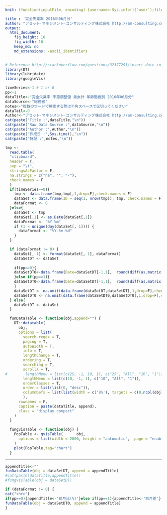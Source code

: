 ```yaml
---
knit: (function(inputFile, encoding) {username<-Sys.info()['user'];fileName<-'defaultPath.csv';pathToFile <-paste0('C:/Users/', username,'/Desktop/pathToCSV/');setwd(pathToFile);buf0<-read.csv(fileName,header = F,skip = 0,stringsAsFactor = F,check.names = F,fileEncoding = 'utf-8');rmarkdown::render(inputFile, encoding = encoding, output_file = paste0('C:/Users/',username,buf0[2,1],'charts/','am-consulting.co.jp-',format(Sys.time(),'%Y-%m-%d-%H-%M-%S'),'.html')) })

title : '完全失業率 2016年06月分'
author: "アセット･マネジメント･コンサルティング株式会社 http://am-consulting.co.jp"
output: 
  html_document:
    fig_height: 10
    fig_width: 10
    keep_md: no
    md_extensions: -ascii_identifiers 
---
```


```r
# Reference http://stackoverflow.com/questions/32377291/insert-date-in-filename-while-knitting-document-using-rstudio-knit-button
library(DT)
library(lubridate)
library(googleVis)
```

```r
timeSeries<-1 # 1 or 0
pp<-1
dataTitle<-"完全失業率 季節調整値 男女計 年齢階級別 2016年06月分"
dataSource<-"総務省"
notes<-"複数のワードで検索する際は半角スペースで区切ってください"
dataTail<-0 
Author<-"アセット･マネジメント･コンサルティング株式会社 http://am-consulting.co.jp"
cat(paste("Title :",dataTitle,"\n"))
cat(paste("Raw Data Source :",dataSource,"\n"))
cat(paste("Author :",Author,"\n"))
cat(paste("作成日 :",Sys.time(),"\n"))
cat(paste("特記 :",notes,"\n"))
```

```r
tmp <-
  read.table(
  "clipboard",
  header = T,
  sep = "\t",
  stringsAsFactor = F,
  na.strings = c("na", "", "-"),
  check.names = F
  )
  if(timeSeries==0){
    tmp <- data.frame(tmp,tmp[,1,drop=F],check.names = F)
    dataSet <- data.frame(ID = seq(1, nrow(tmp)), tmp, check.names = F)
    dataFormat <- 0
  }else{
    dataSet <- tmp
    dataSet[,1] <- as.Date(dataSet[,1])
    dataFormat <- "%Y-%m"
    if (1 < unique(day(dataSet[, 1]))) {
      dataFormat <- "%Y-%m-%d"
    }
  }

  if (dataFormat != 0) {
    dataSet[, 1] <- format(dataSet[, 1], dataFormat)
    dataSetDT <- dataSet
    
    if(pp==0){
    dataSetDT0<-data.frame(Date=dataSetDT[-1,1],  round(diff(as.matrix(dataSetDT[,-1]))/as.matrix(dataSetDT[-nrow(dataSetDT),-1])*100,2),check.names = F)
    }else if(pp==1){
    dataSetDT0<-data.frame(Date=dataSetDT[-1,1],  round(diff(as.matrix(dataSetDT[,-1])),10),check.names = F)
    }
    dataSetDT <- na.omit(data.frame(dataSetDT,dataSetDT[,1,drop=F],check.names = F))
    dataSetDT0 <- na.omit(data.frame(dataSetDT0,dataSetDT0[,1,drop=F],check.names = F))
  } else{
    dataSetDT <- dataSet
  }

  funDataTable <- function(obj,append="") {
    DT::datatable(
      obj,
      options = list(
        search.regex = T,
        paging = T,
        autoWidth = T,
        info = T,
        lengthChange = T,
        ordering = T,
        searching = T,
        scrollX = T,
#        lengthMenu = list(c(25, -1, 10, 1), c("25", "All", "10", "1")),
        lengthMenu = list(c(10, -1, 1), c("10", "All", "1")),
        orderClasses = T,
        order = list(list(0, "desc")),
        columnDefs = list(list(width = c('8%'), targets = c(0,ncol(obj)-1)))
        ),
      rownames = F,
      caption = paste(dataTitle, append),
      class = "display compact"
    )
  }
  
  fungvisTable <- function(obj) {
    PopTable <- gvisTable(      obj, 
      options = list(width = 2000, height = "automatic",  page = "enable" ,  pageSize=30)
    )
    plot(PopTable,tag="chart")
  }  
```
<hr>
```r
appendTitle<-""
funDataTable(obj = dataSetDT, append = appendTitle)
#cat(paste(dataTitle,appendTitle))
#fungvisTable(obj = dataSetDT)
```

```r
if (dataFormat != 0) {
cat("<hr>")
if(pp==0){appendTitle<-'前月比(%)'}else if(pp==1){appendTitle<-'前月差'}
funDataTable(obj = dataSetDT0, append = appendTitle)
}
```